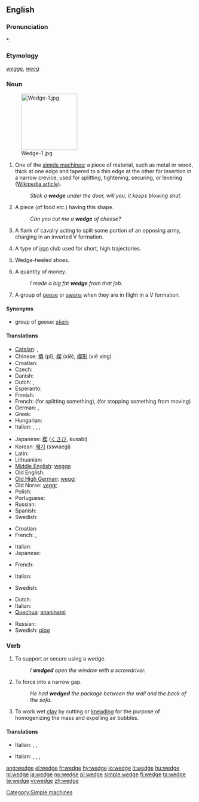 {{wikipedia|dab=wedge}}
==English==

===Pronunciation===
*: {{rhymes|ɛdʒ}}

===Etymology===
{{etyl|enm}} ''[[wegge]]'', {{etyl|ang}} ''[[wecg]]''

===Noun===
{{en-noun}}
[[Image:Wedge-1.jpg|150px|right]]

# One of the [[simple machine]]s; a piece of material, such as metal or wood, thick at one edge and tapered to a thin edge at the other for insertion in a narrow crevice, used for splitting, tightening, securing, or levering ([[w:Wedge (mechanical device)|Wikipedia article]]).
#: ''Stick a '''wedge''' under the door, will you, it keeps blowing shut.''
# A piece (of food etc.) having this shape.
#: ''Can you cut me a '''wedge''' of cheese?''
# {{archaic}} A flank of cavalry acting to split some portion of an opposing army, charging in an inverted V formation.
# {{golf}} A type of [[iron]] club used for short, high trajectories.
# {{in plural}} Wedge-heeled shoes.
# {{context|colloquial|British}} A quantity of money.
#: ''I made a big fat '''wedge''' from that job.''
# A group of [[goose|geese]] or [[swan]]s when they are in flight in a V formation.

====Synonyms====
* group of geese: [[skein]]

====Translations====
{{trans-top|One of the simple machines}}
* [[Catalan]]: {{t|ca|falca|f}},  {{t|ca|tascó|f}}
* Chinese: [[劈]] (pǐ), [[楔]] (xiē), [[楔形]] (xiē xíng)
* Croatian: {{t-|hr|klin|m|alt=klȉn}}
* Czech: {{t-|cs|klín|m}}
* Danish: {{t-|da|kile}}
* Dutch: {{t-|nl|wig|m}}, {{t-|nl|spie|f}}
* Esperanto: {{t-|eo|kojno|xs=Esperanto}}
* Finnish: {{t+|fi|kiila}}
* French: {{t+|fr|coin|m}} (for splitting something), {{t+|fr|cale|f}} (for stopping something from moving)
* German: {{t+|de|Keil|m}}, {{t+|de|Weck|m}}
* Greek: {{t+|el|σφήνα|n|tr=sfina|sc=Grek}}
* Hungarian: {{t+|hu|ék}}
* Italian: {{t+|it|cuneo|m}},  {{t|it|bietta}},  {{t+|it|zeppa}},  {{t+|it|fermo}}
{{trans-mid}}
* Japanese: [[楔]] ([[くさび]], kusabi)
* Korean: [[쐐기]] (sswaegi)
* Latin: {{t-|la|cuneus|m}}
* Lithuanian: {{t-|lt|vagis|xs=Lithuanian}}
* [[Middle English]]: [[wegge]]
* Old English: {{t-|ang|wecg|xs=Old English}}
* [[Old High German]]: [[weggi]] {{m}}
* Old Norse: [[veggr]]
* Polish: {{t+|pl|klin|m}}
* Portuguese: {{t+|pt|cunha|f}}
* Russian: {{t+|ru|клин|m|tr=klin|sc=Cyrl}}
* Spanish: {{t+|es|cuña|f}}
* Swedish: {{t-|sv|kil|c}}
{{trans-bottom}}

{{trans-top|piece of food etc.}}
* Croatian: {{t|hr|kriška|f|alt=krȉška}}
* French: {{t+|fr|part|m}}, {{t+|fr|morceau|m}}
{{trans-mid}}
* Italian: {{t+|it|spicchio}}
* Japanese: {{t|ja|一切れ|tr=hitokire|sc=Jpan}}
{{trans-bottom}}

{{trans-top|golf club}}
* French: {{t+|fr|cale|f}}
{{trans-mid}}
* Italian: {{t|it|ferro da alzo}}
{{trans-bottom}}

{{trans-top|flank of cavalry}}
* Swedish: {{t-|sv|kil|c}}
{{trans-mid}}
{{trans-bottom}}

{{trans-top|group of geese or swans}}
* Dutch: {{t-|nl|vendel|n}}
* Italian: {{t|it|formazione a cuneo di oche,cigni,anatre}}
* [[Quechua]]: [[ananinami]]
{{trans-mid}}
* Russian: {{t+|ru|клин|m|tr=klin|sc=Cyrl}}
* Swedish: [[plog]] {{c}}
{{trans-bottom}}

===Verb===
{{en-verb|wedges|wedging|wedged}}

# To support or secure using a wedge.
#: ''I '''wedged''' open the window with a screwdriver.''
# To force into a narrow gap.
#: ''He had '''wedged''' the package between the wall and the back of the sofa.''
# To work wet [[clay]] by cutting or [[knead|kneading]] for the purpose of homogenizing the mass and expelling air bubbles.

====Translations====
{{trans-top|to support or secure using a wedge}}
* Italian: {{t-|it|incuneare}},  {{t|it|imbiettare}},  {{t+|it|rincalzare}}
{{trans-mid}}
{{trans-bottom}}

{{trans-top|to force into a narrow gap}}
* Italian: {{t-|it|incuneare}},  {{t+|it|conficcare}},  {{t+|it|incastrare}},  {{t-|it|infilare}}
{{trans-mid}}
{{trans-bottom}}

[[Category:Simple machines]]

[[ang:wedge]]
[[el:wedge]]
[[fr:wedge]]
[[hy:wedge]]
[[io:wedge]]
[[it:wedge]]
[[hu:wedge]]
[[nl:wedge]]
[[ja:wedge]]
[[no:wedge]]
[[pl:wedge]]
[[simple:wedge]]
[[fi:wedge]]
[[ta:wedge]]
[[te:wedge]]
[[vi:wedge]]
[[zh:wedge]]